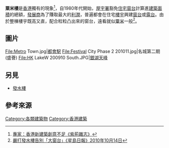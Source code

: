 '''粟米樓'''是[[香港|香港]]獨有的現象<ref>[http://www.baumag.com.hk/big5/channel3/0911/1137.html 專家：香港新建築創意不足《紫荊雜志》]{{dead link|date=2018年4月 |bot=InternetArchiveBot |fix-attempted=yes }}</ref>，自1980年代開始，[[屋宇署|屋宇署]]豁免[[住宅|住宅]][[窗台|窗台]]計算進[[建築面積|建築面積]]的總額，[[發展商|發展商]]為了賺取最大的[[利潤|利潤]]，普遍都會在住宅[[樓宇|樓宇]]興建[[窗台|窗台]]或[[露台|露台]]。由於整棟樓宇既高又直，配合粒粒凸出來的窗台，遠看就似[[粟米|粟米]]一般<ref>[http://www.property.hk/news_content.php?author=PHK_NEWSPROP&id=9324 嚴打發水樓告別「大窗台」《星島日報》2010年10月14日]</ref>。

==圖片==
<gallery>
File:Metro Town.jpg|[[都會駅|都會駅]]
File:Festival City Phase 2 201011.jpg|名城第二期 (盛薈)
File:HK LakeW 200910 South.JPG|[[銀湖天峰|銀湖天峰]]
</gallery>

==另見==
*[[發水樓|發水樓]]

==參考來源==
<references/>

{{建築小作品}}
{{hk-buil-stub}}
{{香港建築現象}}

[[Category:各類建築物|Category:各類建築物]]
[[Category:香港建築|Category:香港建築]]